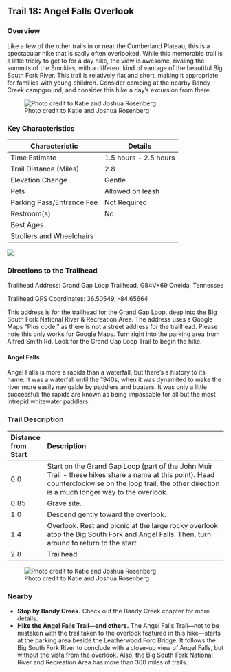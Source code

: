 ## Trail 18: Angel Falls Overlook

### Overview

Like a few of the other trails in or near the Cumberland Plateau, this is a spectacular hike that is sadly often overlooked. While this memorable trail is a little tricky to get to for a day hike, the view is awesome, rivaling the summits of the Smokies, with a different kind of vantage of the beautiful Big South Fork River. This trail is relatively flat and short, making it appropriate for families with young children. Consider camping at the nearby Bandy Creek campground, and consider this hike a day's excursion from there.

![Photo credit to Katie and Joshua Rosenberg](img/trail-18-figure-01.jpg)

### Key Characteristics

| **Characteristic**        | **Details**           |
|---------------------------|-----------------------|
| Time Estimate             | 1.5 hours - 2.5 hours |
| Trail Distance (Miles)    | 2.8                   |
| Elevation Change          | Gentle                |
| Pets                      | Allowed on leash      |
| Parking Pass/Entrance Fee | Not Required          |
| Restroom(s)               | No                    |
| Best Ages                 |                       |
| Strollers and Wheelchairs |                       |

![](maps/trail-18-map.jpeg)

### Directions to the Trailhead

Trailhead Address: Grand Gap Loop Trailhead, G84V+69 Oneida, Tennessee

Trailhead GPS Coordinates: 36.50549, -84.65664

This address is for the trailhead for the Grand Gap Loop, deep into the Big South Fork National River & Recreation Area. The address uses a Google Maps "Plus code," as there is not a street address for the trailhead. Please note this only works for Google Maps. Turn right into the parking area from Alfred Smith Rd. Look for the Grand Gap Loop Trail to begin the hike.

::: {.callout-note appearance="simple" icon="true"}
#### Angel Falls

Angel Falls is more a rapids than a waterfall, but there’s a history to its name: It was a waterfall until the 1940s, when it was dynamited to make the river more easily navigable by paddlers and boaters. It was only a little successful: the rapids are known as being impassable for all but the most intrepid whitewater paddlers.
:::

### Trail Description

| Distance from Start | Description                                                                                                                                                                                            |
|:--------------------|:-------------------------------------------------------------------------------------------------------------------------------------------------------------------------------------------------------|
| 0.0                 | Start on the Grand Gap Loop (part of the John Muir Trail - these hikes share a name at this point). Head counterclockwise on the loop trail; the other direction is a much longer way to the overlook. |
| 0.85                | Grave site.                                                                                                                                                                                            |
| 1.0                 | Descend gently toward the overlook.                                                                                                                                                                    |
| 1.4                 | Overlook. Rest and picnic at the large rocky overlook atop the Big South Fork and Angel Falls. Then, turn around to return to the start.                                                               |
| 2.8                 | Trailhead.                                                                                                                                                                                             |

![Photo credit to Katie and Joshua Rosenberg](img/angel-rocks.jpg)

### Nearby

-   **Stop by Bandy Creek.** Check out the Bandy Creek chapter for more details.
-   **Hike the Angel Falls Trail**—**and others.** The Angel Falls Trail—not to be mistaken with the trail taken to the overlook featured in this hike—starts at the parking area beside the Leatherwood Ford Bridge. It follows the Big South Fork River to conclude with a close-up view of Angel Falls, but without the vista from the overlook. Also, the Big South Fork National River and Recreation Area has more than 300 miles of trails.

